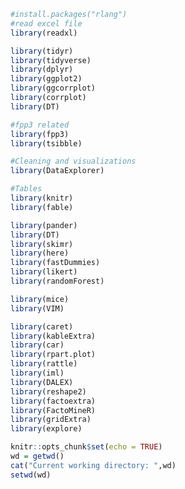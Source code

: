 ```r
#install.packages("rlang") 
#read excel file
library(readxl)

library(tidyr)
library(tidyverse)
library(dplyr)
library(ggplot2)
library(ggcorrplot)
library(corrplot)
library(DT)

#fpp3 related 
library(fpp3)
library(tsibble)

#Cleaning and visualizations
library(DataExplorer)

#Tables
library(knitr)
library(fable)

library(pander)
library(DT)
library(skimr)
library(here)
library(fastDummies)
library(likert)
library(randomForest)

library(mice)
library(VIM)

library(caret)
library(kableExtra)
library(car)
library(rpart.plot)
library(rattle)
library(iml)
library(DALEX)
library(reshape2)
library(factoextra)
library(FactoMineR)
library(gridExtra)
library(explore)

knitr::opts_chunk$set(echo = TRUE)
wd = getwd()
cat("Current working directory: ",wd)
setwd(wd)
```